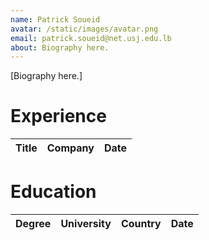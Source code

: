 ```yaml
---
name: Patrick Soueid
avatar: /static/images/avatar.png
email: patrick.soueid@net.usj.edu.lb
about: Biography here.
---
```


[Biography here.]

<h1>Experience</h1>

| Title | Company | Date |
| ----- | ------- | ---- |

<h1>Education</h1>

| Degree | University | Country | Date |
| ------ | ---------- | ------- | ---- |
